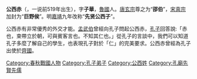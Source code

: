 '''公西赤'''（{{bd|前509年||？|catIdx=G公}}，一说前519年出生），字'''子華'''，[[魯國|魯國]]人。[[唐玄宗|唐玄宗]]尊之为“'''邵伯'''”，[[宋真宗|宋真宗]]加封为“'''巨野侯'''”。明[[嘉靖|嘉靖]]九年改称“'''先贤公西子'''”。

公西赤有非常優秀的外交才能。[[孟武伯|孟武伯]]曾經向孔子問起公西赤，[[孔子|孔子]]回答說:「赤也，束帶立於朝，可與賓客言也。不知其仁也。」從孔子的言談中，我們可以知道孔子多麼了解自己的學生，也表現孔子對於「仁」的完美要求。公西赤曾經為孔子出使於[[齊國|齊國]]。

{{孔子弟子}}

[[Category:春秋戰國人物|Category:春秋戰國人物]]
[[Category:孔子弟子|Category:孔子弟子]]
[[Category:公西姓|Category:公西姓]]
[[Category:孔廟先賢先儒|Category:孔廟先賢先儒]]